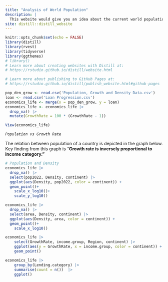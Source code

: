 ```yaml
---
title: "Analysis of World Population"
description: |
  This website would give you an idea about the current world population and different indices based upon population.
site: distill::distill_website
---
```


```r
knitr::opts_chunk$set(echo = FALSE)
library(distill)
library(rvest)
library(tidyverse)
library(ggthemes)
# library()
# Learn more about creating websites with Distill at:
# https://rstudio.github.io/distill/website.html

# Learn more about publishing to GitHub Pages at:
# https://rstudio.github.io/distill/publish_website.html#github-pages

pop_den_grow <- read.csv('Population, Growth and Density Data.csv')
loan <- read.csv('Loan Progression.csv')
economics_life <- merge(x = pop_den_grow, y = loan)
economics_life <- economics_life |>
  drop_na() |>
  mutate(GrowthRate = 100 * (GrowthRate - 1))

View(economics_life)
```

*`Population vs Growth Rate`*

The relation between population of a country is depicted in the graph below. Key finding from this graph is "**Growth rate is inversely proportional to income category."**

```r

# Population and Density
economics_life |>
  drop_na() |>
  select(pop2022, Density, continent) |>
  ggplot(aes(Density, pop2022, color = continent)) +
  geom_point()+
    scale_x_log10()+
    scale_y_log10()

```

```r
economics_life |>
  drop_na() |>
  select(area, Density, continent) |>
  ggplot(aes(Density, area, color = continent)) +
  geom_point()+
    scale_x_log10()

```

```r
economics_life |>
    select(GrowthRate, income.group, Region, continent) |>
    ggplot(aes(y = GrowthRate, x = income.group, color = continent)) +
    geom_point()
```

```r
economics_life |>
    group_by(Lending.category) |>
    summarise(count = n())  |>
    ggplot()
```
